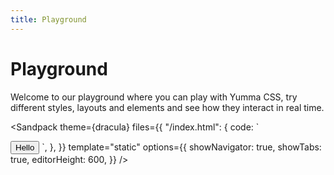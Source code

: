```yaml
---
title: Playground
---
```



# Playground

Welcome to our playground where you can play with Yumma CSS, try different styles, layouts and elements and see how they interact in real time.

<Sandpack
  theme={dracula}
  files={{
    "/index.html": {
      code: `<!DOCTYPE html>
<html lang="en">
<head>
    <meta charset="UTF-8">
    <meta name="viewport" content="width=device-width, initial-scale=1.0">
    <link href="https://cdn.jsdelivr.net/npm/yummacss/dist/yumma.css" rel="stylesheet" crossorigin="anonymous">
</head>
<body class="ins h-1/1">
    <button class="btn-d-lead-2 t-white">Hello</button>
</body>
</html>`,
    },
  }}
  template="static"
  options={{
    showNavigator: true,
    showTabs: true,
    editorHeight: 600,
  }}
/>
